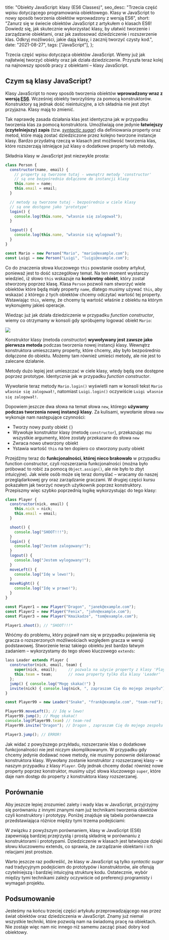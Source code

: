 
  title: "Obiekty JavaScript: klasy (ES6 Classes)",
  seo_desc:
    "Trzecia część wpisu dotyczącego programowania obiektowego. Klasy w JavaScript to nowy sposób tworzenia obiektów wprowadzony z wersją ES6",
  short:
    "Zanurz się w świecie obiektów JavaScript z artykułem o klasach ES6! Dowiedz się, jak skutecznie wykorzystać klasy, by ułatwić tworzenie i zarządzanie obiektami, oraz jak zastosować dziedziczenie i rozszerzenie klas. Odkryj możliwości, jakie dają klasy, i zacznij tworzyć czysty kod.",
  date: "2021-08-27",
  tags: ["JavaScript"],
};

Trzecia część wpisu dotycząca obiektów JavaScript. Wiemy już jak najłatwiej tworzyć obiekty oraz jak działa dziedziczenie. Przyszła teraz kolej na najnowszy sposób pracy z obiektami – klasy JavaScript.

## Czym są klasy JavaScript?

Klasy JavaScript to nowy sposób tworzenia obiektów **wprowadzony wraz z wersją [ES6](https://262.ecma-international.org/6.0/)**. Wcześniej obiekty tworzyliśmy za pomocą konstruktorów. Konstruktory są jednak dość nieintuicyjne, a ich składnia nie jest zbyt przyjazna. Klasy mają to zmienić.

Tak naprawdę zasada działania klas jest identyczna jak w przypadku tworzenia klas za pomocą konstruktora. Umożliwiają one jedynie **łatwiejszy (czytelniejszy) zapis** (tzw. [_syntactic sugar_](https://pl.wikipedia.org/wiki/Lukier_sk%C5%82adniowy)) dla definiowania property oraz metod, które mają zostać dziedziczone przez kolejno tworzone instancje klasy. Bardzo przydatną rzeczą w klasach jest możliwość tworzenia klas, które rozszerzają istniejące już klasy o dodatkowe property lub metody.

Składnia klasy w JavaScript jest niezwykle prosta:

```js
class Person {
  constructor(name, email) {
    // property są tworzone tutaj - wewnątrz metody 'constructor'
    // są one bezpośrednio dołączone do instancji klasy
    this.name = name;
    this.email = email;
  }

  // metody są tworzone tutaj - bezpośrednio w ciele klasy
  // są one dostępne jako 'prototype'
  login() {
    console.log(this.name, "własnie się zalogował");
  }

  logout() {
    console.log(this.name, "własnie się wylogował");
  }
}

const Mario = new Person("Mario", "mario@example.com");
const Luigi = new Person("Luigi", "luigi@example.com");
```

Co do znaczenia słowa kluczowego `this` powstanie osobny artykuł, ponieważ jest to dość szczegółowy temat. Na ten moment wystarczy wiedzieć, iż słowo `this` wskazuje na **konkretny obiekt**, który został stworzony poprzez klasę. Klasa `Person` pozwoli nam stworzyć wiele obiektów które będą miały property `name`, dlatego musimy używać `this`, aby wskazać z którego z tych obiektów chcemy odczytać wartość tej property. Wstawiając `this`, wiemy, że chcemy tą wartość właśnie z obiektu na którym wykonujemy jakieś operacje.

Wiedząc już jak działa dziedziczenie w przypadku _function constructor_, wiemy co otrzymamy w konsoli gdy spróbujemy logować obiekt `Mario`:

<img src="/blog/klasy-javascript/clg.webp" />

Konstruktor klasy (metoda _constructor_) **wywoływany jest zawsze jako pierwsza metoda** podczas tworzenia nowej instancji klasy. Wewnątrz konstruktora umieszczamy property, które chcemy, aby było bezpośrednio dołączone do obiektu. Możemy tam również umieści metody, ale nie jest to zalecane działanie.

Metody dużo lepiej jest umieszczać w ciele klasy, wtedy będą one dostępne poprzez prototype. Identycznie jak w przypadku _function constructor_.

Wywołanie teraz metody `Mario.login()` wyświetli nam w konsoli tekst `Mario własnie się zalogował!`, natomiast `Luigi.login()` oczywiście `Luigi własnie się zalogował!`.

Dopowiem jeszcze dwa słowa na temat słowa `new`, którego **używamy podczas tworzenia nowej instancji klasy**. Za kulisami, wywołanie słowa `new` wykonuje nam następujące czynności:

- Tworzy nowy pusty obiekt `{}`
- Wywołuje konstruktor klasy (metodę `constructor`), przekazując mu wszystkie argumenty, które zostały przekazane do słowa `new`
- Zwraca nowo utworzony obiekt
- Ystawia wartość `this` na ten dopiero co stworzony pusty obiekt

Przejdźmy teraz do **funkcjonalności, której nieco brakowało** w przypadku function constructor, czyli rozszerzania funkcjonalności (można było próbować to robić za pomocą `Object.assign()`, ale nie było to zbyt intuicyjne). Jak wiele osób może się teraz domyślać – wracamy do naszej przeglądarkowej gry oraz zarządzanie graczami. W drugiej części kursu pokazałem jak tworzyć nowych użytkownik poprzez konstruktory. Przepiszmy więc szybko poprzednią logikę wykorzystując do tego klasy:

```js
class Player {
  constructor(nick, email) {
    this.nick = nick;
    this.email = email;
  }

  shoot() {
    console.log("SHOOT!!!");
  }
  login() {
    console.log("Jestem zalogowany!");
  }
  logout() {
    console.log("Jestem wylogowany!");
  }
  moveLeft() {
    console.log("Idę w lewo!");
  }
  moveRight() {
    console.log("Idę w prawo!");
  }
}

const Player1 = new Player("Dragon", "janek@example.com");
const Player2 = new Player("Fenix", "john@example.com");
const Player3 = new Player("Kmaikadze", "tom@example.com");

Player1.shoot(); // "SHOOT!!!"
```

Wróćmy do problemu, który pojawił nam się w przypadku pojawienia się gracza o rozszerzonych możliwościach względem gracza w wersji podstawowej. Stworzenie teraz takiego obiektu jest bardzo łatwym zadaniem – wykorzystamy do tego słowo kluczowego `extends`:

```js
lass Leader extends Player {
  constructor(nick, email, team) {
    super(nick, email);     // pozwala na użycie property z klasy 'Player'
    this.team = team;       // nowa property tylko dla klasy 'Leader'
  };
  jump() { console.log("Mogę skakać!") }
  invite(nick) { console.log(nick, ", zapraszam Cię do mojego zespołu")}
}

const Player99 = new Leader("Snake", "frank@example.com", "team-red");

Player99.moveLeft(); // Idę w lewo!
Player99.jump(); // Mogę skakać!
console.log(Player99.team) // team-red
Player99.invite("Dragon"); // Dragon , zapraszam Cię do mojego zespołu

Player3.jump(); // ERROR!
```

Jak widać z powyższego przykładu, rozszerzanie klas o dodatkowe funkcjonalności nie jest niczym skomplikowanym. W przypadku gdy chcemy jedynie dodawać nowe metody, nie musimy ponownie deklarować konstruktora klasy. Wywołany zostanie konstruktor z rozszerzanej klasy – w naszym przypadku z klasy `Player`. Gdy jednak chcemy dodać również nowe property poprzez konstruktor, musimy użyć słowa kluczowego `super`, które daje nam dostęp do property z konstruktora klasy rozszerzanej.

## Porównanie

Aby jeszcze lepiej zrozumieć zalety i wady klas w JavaScript, przyjrzyjmy się porównaniu z innymi znanymi nam już technikami tworzenia obiektów czyli konstruktory i prototypy. Poniżej znajduje się tabela porównawcza przedstawiająca różnice między tymi trzema podejściami:

<Table />

W związku z powyższym porównaniem, klasy w JavaScript (ES6) zapewniają bardziej przejrzystą i prostą składnię w porównaniu z konstruktorami i prototypami. Dziedziczenie w klasach jest łatwiejsze dzięki słowu kluczowemu extends, co sprawia, że zarządzanie obiektami i ich relacjami jest prostsze.

Warto jeszcze raz podkreślić, że klasy w JavaScript są tylko _syntactic sugar_ nad tradycyjnym podejściem do prototypów i konstruktorów, ale oferują czytelniejszą i bardziej intuicyjną strukturę kodu. Ostatecznie, wybór między tymi technikami zależy oczywiście od preferencji programisty i wymagań projektu.

## Podsumowanie

Jesteśmy na końcu trzeciej części artykułu przeprowadzającego nas przez świat obiektów oraz dziedziczenia w JavaScript. Znamy już niemal wszystkie techniki, które pozwolą nam na świadomą pracę na obiektach. Nie zostaje więc nam nic innego niż samemu zacząć pisać dobry kod obiektowy.

